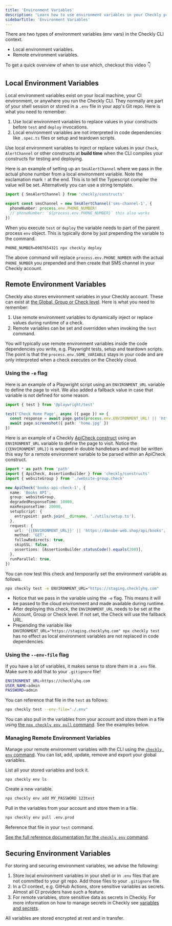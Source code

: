 ```yaml
---
title: 'Environment Variables'
description: 'Learn how to use environment variables in your Checkly project'
sidebarTitle: 'Environment Variables'
---
```



There are two types of environment variables (env vars) in the Checkly CLI context.

- Local environment variables.
- Remote environment variables.

To get a quick overview of when to use which, checkout this video 👇

<YoutubeEmbed id="nEIOBRSbjAk" title="How to use Checkly local and remote environment variables" />

## Local Environment Variables

Local environment variables exist on your local machine, your CI environment, or anywhere you run the Checkly CLI. They
normally are part of your shell session or stored in a `.env` file in your app's Git repo. Here is what you need to
remember:

1. Use local environment variables to replace values in your constructs before `test` and `deploy` invocations.
2. Local environment variables are not interpreted in code dependencies like `.spec.ts` files or setup and teardown scripts.

Use local environment variables to inject or replace values in your `Check`, `AlertChannel` or other constructs at
**build time** when the CLI compiles your constructs for testing and deploying.

Here is an example of setting up an `SmsAlertChannel` where we pass in the actual phone number from a local environment
variable. Note the exclamation mark `!` at the end. This is to tell the Typescript compiler the value will be set.
Alternatively you can use a string template.

```ts Alert-Channel.check.ts
import { SmsAlertChannel } from 'checkly/constructs'

export const smsChannel = new SmsAlertChannel('sms-channel-1', {
  phoneNumber: process.env.PHONE_NUMBER!
  // phoneNumber: `${process.env.PHONE_NUMBER}` this also works
})
```

When you execute `test` or `deploy` the variable needs to part of the parent process `env` object. This is typically
done by just prepending the variable to the command.

```
PHONE_NUMBER=0987654321 npx checkly deploy
```

The above command will replace `process.env.PHONE_NUMBER` with the actual `PHONE_NUMBER` you prepended and then create
that SMS channel in your Checkly account.

## Remote Environment Variables

Checkly also stores environment variables in your Checkly account. These can exist at [the
Global, Group or Check level](/platform/variables). Here is what you need to remember:

1. Use remote environment variables to dynamically inject or replace values during runtime of a check.
2. Remote variables can be set and overridden when invoking the `test` command.

You will typically use remote environment variables inside the code dependencies you write, e.g. Playwright tests, setup
 and teardown scripts. The point is that the `process.env.SOME_VARIABLE` stays in your code and are only interpreted when
a check executes on the Checkly cloud.

### Using the `-e` flag

Here is an example of a Playwright script using an `ENVIRONMENT_URL` variable to define the page to visit. We also added
a fallback value in case that variable is not defined for some reason.

```ts home.check.ts
import { test } from '@playwright/test'

test('Check Home Page', async ({ page }) => {
  const response = await page.goto(process.env.ENVIRONMENT_URL! || 'https://wwww.checklyhq.com')
  await page.screenshot({ path: 'home.jpg' })
})
```
Here is an example of a Checkly [ApiCheck construct](/constructs/api-check) using an `ENVIRONMENT_URL` variable to define the page to visit. Notice the `{{ENVIRONMENT_URL}}` is wrapped in double handlebars and must be written this way for a remote environment variable to be parsed within an ApiCheck construct.

```ts api.check.ts
import * as path from 'path'
import { ApiCheck, AssertionBuilder } from 'checkly/constructs'
import { websiteGroup } from './website-group.check'

new ApiCheck('books-api-check-1', {
  name: 'Books API',
  group: websiteGroup,
  degradedResponseTime: 10000,
  maxResponseTime: 20000,
  setupScript: {
    entrypoint: path.join(__dirname, './utils/setup.ts'),
  },
  request: {
    url: '{{ENVIRONMENT_URL}}' || 'https://danube-web.shop/api/books',
    method: 'GET',
    followRedirects: true,
    skipSSL: false,
    assertions: [AssertionBuilder.statusCode().equals(200)],
  },
  runParallel: true,
})
```

You can now test this check and temporarily set the environment variable as follows.

```bash Terminal
npx checkly test -e ENVIRONMENT_URL="https://staging.checklyhq.com"
```

- Notice that we pass in the variable using the `-e` flag. This means it will be passed to the cloud environment and made
available during runtime.
- After deploying this check, the `ENVIRONMENT_URL` needs to be set at the Account, Group or Check level. If not set, the Check
will use the fallback URL.
- Prepending the variable like `ENVIRONMENT_URL="https://staging.checklyhq.com" npx checkly test` has no effect as local
environment variables are not replaced in code dependencies.

### Using the `--env-file` flag

If you have a lot of variables, it makes sense to store them in a `.env` file. Make sure to add that to your `.gitignore` file!

```bash Terminal
ENVIRONMENT_URL=https://checklyhq.com
USER_NAME=admin
PASSWORD=admin
```

You can reference that file in the `test` as follows:

```bash Terminal
npx checkly test --env-file="./.env"
```

You can also pull in the variables from your account and store them in a file using [the `npx checkly env pull` command](/cli/checkly-env#pull).
See the examples below.

### Managing Remote Environment Variables

Manage your remote environment variables with the CLI using the [`checkly env` command](/cli/checkly-env). You can list, add, update, remove
and export your global variables.

List all your stored variables and lock it.

```bash
npx checkly env ls
```

Create a new variable.

```bash
npx checkly env add MY_PASSWORD 123test
```

Pull in the variables from your account and store them in a file.

```bash
npx checkly env pull .env.prod
```

Reference that file in your `test` command.

<Tip>[See the full reference documentation for the `checkly env` command](/cli/checkly-env).</Tip>

## Securing Environment Variables

For storing and securing environment variables, we advise the following:

1. Store local environment variables in your shell or in `.env` files that are not committed to your git repo. Add those
files to your `.gitignore` file.
2. In a CI context, e.g. GitHub Actions, store sensitive variables as secrets. Almost all CI providers have such a feature.
3. For remote variables, store sensitive data as secrets in Checkly. For more information on how to manage secrets in Checkly see [variables and secrets](/platform/variables).

All variables are stored encrypted at rest and in transfer.

